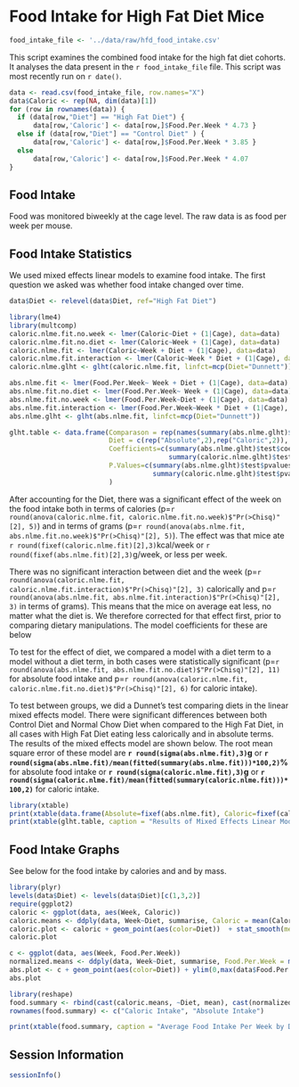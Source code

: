 Food Intake for High Fat Diet Mice
========================================================

```r
food_intake_file <- '../data/raw/hfd_food_intake.csv'
```

This script examines the combined food intake for the high fat diet cohorts.  It analyses the data present in the `r food_intake_file` file.  This script was most recently run on `r date()`.  

```r
data <- read.csv(food_intake_file, row.names="X")
data$Caloric <- rep(NA, dim(data)[1])
for (row in rownames(data)) {
  if (data[row,"Diet"] == "High Fat Diet") {
      data[row,'Caloric'] <- data[row,]$Food.Per.Week * 4.73 }
  else if (data[row,"Diet"] == "Control Diet" ) {
      data[row,'Caloric'] <- data[row,]$Food.Per.Week * 3.85 }
  else 
      data[row,'Caloric'] <- data[row,]$Food.Per.Week * 4.07
}
```

Food Intake
-------------

Food was monitored biweekly at the cage level. The raw data is as food per week per mouse. 

Food Intake Statistics
-----------------------

We used mixed effects linear models to examine food intake.  The first question we asked was whether food intake changed over time.

```r
data$Diet <- relevel(data$Diet, ref="High Fat Diet")

library(lme4)
library(multcomp)
caloric.nlme.fit.no.week <- lmer(Caloric~Diet + (1|Cage), data=data)
caloric.nlme.fit.no.diet <- lmer(Caloric~Week + (1|Cage), data=data)
caloric.nlme.fit <- lmer(Caloric~Week + Diet + (1|Cage), data=data)
caloric.nlme.fit.interaction <- lmer(Caloric~Week * Diet + (1|Cage), data=data)
caloric.nlme.glht <- glht(caloric.nlme.fit, linfct=mcp(Diet="Dunnett"))

abs.nlme.fit <- lmer(Food.Per.Week~ Week + Diet + (1|Cage), data=data)
abs.nlme.fit.no.diet <- lmer(Food.Per.Week~ Week + (1|Cage), data=data)
abs.nlme.fit.no.week <- lmer(Food.Per.Week~Diet + (1|Cage), data=data)
abs.nlme.fit.interaction <- lmer(Food.Per.Week~Week * Diet + (1|Cage), data=data)
abs.nlme.glht <- glht(abs.nlme.fit, linfct=mcp(Diet="Dunnett"))

glht.table <- data.frame(Comparason = rep(names(summary(abs.nlme.glht)$test$coefficients[1:2]),2),
                         Diet = c(rep("Absolute",2),rep("Caloric",2)),
                         Coefficients=c(summary(abs.nlme.glht)$test$coefficients[1:2],
                                        summary(caloric.nlme.glht)$test$coefficients[1:2]),
                         P.Values=c(summary(abs.nlme.glht)$test$pvalues[1:2],
                                    summary(caloric.nlme.glht)$test$pvalues[1:2])
                         )
```

After accounting for the Diet, there was a significant effect of the week on the food intake both in terms of calories (p=`r round(anova(caloric.nlme.fit, caloric.nlme.fit.no.week)$"Pr(>Chisq)"[2], 5)`) and in terms of grams (p=`r round(anova(abs.nlme.fit, abs.nlme.fit.no.week)$"Pr(>Chisq)"[2], 5)`).  The effect was that mice ate `r round(fixef(caloric.nlme.fit)[2],3)`kcal/week or `r round(fixef(abs.nlme.fit)[2],3)`g/week, or less per week. 

There was no significant interaction between diet and the week (p=`r round(anova(caloric.nlme.fit, caloric.nlme.fit.interaction)$"Pr(>Chisq)"[2], 3)` calorically and p=`r round(anova(abs.nlme.fit, abs.nlme.fit.interaction)$"Pr(>Chisq)"[2], 3)` in terms of grams). This means that the mice on average eat less, no matter what the diet is.  We therefore corrected for that effect first, prior to comparing dietary manipulations.  The model coefficients for these are below

To test for the effect of diet, we compared a model with a diet term to a model without a diet term, in both cases were statistically significant (p=`r round(anova(abs.nlme.fit, abs.nlme.fit.no.diet)$"Pr(>Chisq)"[2], 11)` for absolute food intake and p=`r round(anova(caloric.nlme.fit, caloric.nlme.fit.no.diet)$"Pr(>Chisq)"[2], 6)` for caloric intake).  

To test between groups, we did a Dunnet's test comparing diets in the linear mixed effects model.  There were significant differences between both Control Diet and Normal Chow Diet when compared to the High Fat Diet, in all cases with High Fat Diet eating less calorically and in absolute terms.  The results of the mixed effects model are shown below.  The root mean square error of these model are **`r round(sigma(abs.nlme.fit),3)`g** or **`r round(sigma(abs.nlme.fit)/mean(fitted(summary(abs.nlme.fit)))*100,2)`\%** for absolute food intake or **`r round(sigma(caloric.nlme.fit),3)`g** or **`r round(sigma(caloric.nlme.fit)/mean(fitted(summary(caloric.nlme.fit)))*100,2)`** for caloric intake.

```r
library(xtable)
print(xtable(data.frame(Absolute=fixef(abs.nlme.fit), Caloric=fixef(caloric.nlme.fit)), caption = "Coefficients for Selected Mixed Effects Model for Food Intake", label = "tab:food-nlme-coefficients", digits=4), type='html')
print(xtable(glht.table, caption = "Results of Mixed Effects Linear Models of Food Intake", label = "tab:food-intake-statistics", digits=c(0,0,0,3,6)),include.rownames=F, type='html')
```


Food Intake Graphs
---------------------

See below for the food intake by calories and and by mass.


```r
library(plyr)
levels(data$Diet) <- levels(data$Diet)[c(1,3,2)]
require(ggplot2)
caloric <- ggplot(data, aes(Week, Caloric))
caloric.means <- ddply(data, Week~Diet, summarise, Caloric = mean(Caloric))#this is a workaround due to a bug in plyr 1.8
caloric.plot <- caloric + geom_point(aes(color=Diet))  + stat_smooth(method="loess", se=FALSE, aes(group=Diet, col=Diet)) + ylab("Food Intake (kcal/mouse/day)") + ylim(0,max(data$Caloric))
caloric.plot
```


```r
c <- ggplot(data, aes(Week, Food.Per.Week))
normalized.means <- ddply(data, Week~Diet, summarise, Food.Per.Week = mean(Food.Per.Week))#this is a workaround due to a bug in plyr 1.8
abs.plot <- c + geom_point(aes(color=Diet)) + ylim(0,max(data$Food.Per.Week)) + stat_smooth(method="loess", se=FALSE, aes(group=Diet, col=Diet)) + ylab("Food Intake (g/mouse/day)") #this is a workaround due to a bug in plyr 1.8
abs.plot
```

```r
library(reshape)
food.summary <- rbind(cast(caloric.means, ~Diet, mean), cast(normalized.means, ~Diet, mean))
rownames(food.summary) <- c("Caloric Intake", "Absolute Intake")
```
```r
print(xtable(food.summary, caption = "Average Food Intake Per Week by Diet", label = "tab:food-intake-summary"), type='html')
```


Session Information
---------------------

```r
sessionInfo()
```

